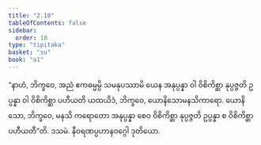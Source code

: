 ```yaml
---
title: "2.10"
tableOfContents: false
sidebar:
  order: 10
type: "tipitaka"
basket: "su"
book: "a1"
---
```



<DynamicBreadcrumb />

<Division number="20" book="a1" e="ch" v="15" p="4">

<Paragraph number="42" book="a1">
“နာဟံ, ဘိက္ခဝေ, အညံ ဧကဓမ္မမ္ပိ သမနုပဿာမိ ယေန အနုပ္ပန္နာ ဝါ ဝိစိကိစ္ဆာ နုပ္ပဇ္ဇတိ ဥပ္ပန္နာ ဝါ ဝိစိကိစ္ဆာ ပဟီယတိ ယထယိဒံ, ဘိက္ခဝေ, ယောနိသောမနသိကာရော. ယောနိသော, ဘိက္ခဝေ, မနသိ ကရောတော အနုပ္ပန္နာ စေဝ ဝိစိကိစ္ဆာ နုပ္ပဇ္ဇတိ ဥပ္ပန္နာ စ ဝိစိကိစ္ဆာ ပဟီယတီ”တိ.

</Paragraph>
</Division>

<Paragraph number="43" type="center" book="a1">
ဒသမံ.



</Paragraph>

<Paragraph number="44" type="center" book="a1">
နီဝရဏပ္ပဟာနဝဂ္ဂေါ ဒုတိယော.
</Paragraph>